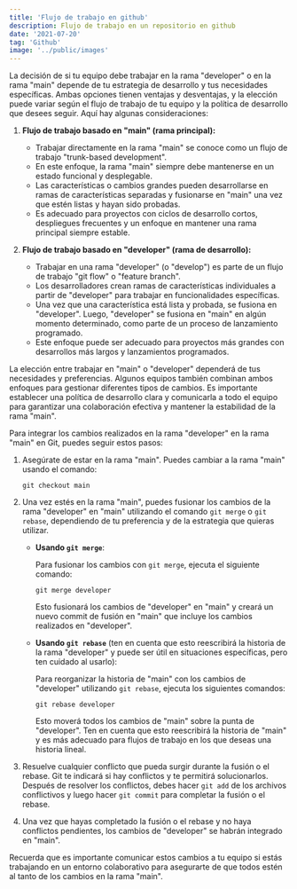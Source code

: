 ```yaml
---
title: 'Flujo de trabajo en github'
description: Flujo de trabajo en un repositorio en github
date: '2021-07-20'
tag: 'Github'
image: '../public/images'
---
```


La decisión de si tu equipo debe trabajar en la rama "developer" o en la rama "main" depende de tu estrategia de desarrollo y tus necesidades específicas. Ambas opciones tienen ventajas y desventajas, y la elección puede variar según el flujo de trabajo de tu equipo y la política de desarrollo que desees seguir. Aquí hay algunas consideraciones:

1. **Flujo de trabajo basado en "main" (rama principal):**
   - Trabajar directamente en la rama "main" se conoce como un flujo de trabajo "trunk-based development".
   - En este enfoque, la rama "main" siempre debe mantenerse en un estado funcional y desplegable.
   - Las características o cambios grandes pueden desarrollarse en ramas de características separadas y fusionarse en "main" una vez que estén listas y hayan sido probadas.
   - Es adecuado para proyectos con ciclos de desarrollo cortos, despliegues frecuentes y un enfoque en mantener una rama principal siempre estable.

2. **Flujo de trabajo basado en "developer" (rama de desarrollo):**
   - Trabajar en una rama "developer" (o "develop") es parte de un flujo de trabajo "git flow" o "feature branch".
   - Los desarrolladores crean ramas de características individuales a partir de "developer" para trabajar en funcionalidades específicas.
   - Una vez que una característica está lista y probada, se fusiona en "developer". Luego, "developer" se fusiona en "main" en algún momento determinado, como parte de un proceso de lanzamiento programado.
   - Este enfoque puede ser adecuado para proyectos más grandes con desarrollos más largos y lanzamientos programados.

La elección entre trabajar en "main" o "developer" dependerá de tus necesidades y preferencias. Algunos equipos también combinan ambos enfoques para gestionar diferentes tipos de cambios. Es importante establecer una política de desarrollo clara y comunicarla a todo el equipo para garantizar una colaboración efectiva y mantener la estabilidad de la rama "main".

Para integrar los cambios realizados en la rama "developer" en la rama "main" en Git, puedes seguir estos pasos:

1. Asegúrate de estar en la rama "main". Puedes cambiar a la rama "main" usando el comando:

   ```
   git checkout main
   ```

2. Una vez estés en la rama "main", puedes fusionar los cambios de la rama "developer" en "main" utilizando el comando `git merge` o `git rebase`, dependiendo de tu preferencia y de la estrategia que quieras utilizar.

   - **Usando `git merge`**:
   
     Para fusionar los cambios con `git merge`, ejecuta el siguiente comando:

     ```
     git merge developer
     ```

     Esto fusionará los cambios de "developer" en "main" y creará un nuevo commit de fusión en "main" que incluye los cambios realizados en "developer".

   - **Usando `git rebase`** (ten en cuenta que esto reescribirá la historia de la rama "developer" y puede ser útil en situaciones específicas, pero ten cuidado al usarlo):

     Para reorganizar la historia de "main" con los cambios de "developer" utilizando `git rebase`, ejecuta los siguientes comandos:

     ```
     git rebase developer
     ```

     Esto moverá todos los cambios de "main" sobre la punta de "developer". Ten en cuenta que esto reescribirá la historia de "main" y es más adecuado para flujos de trabajo en los que deseas una historia lineal.

3. Resuelve cualquier conflicto que pueda surgir durante la fusión o el rebase. Git te indicará si hay conflictos y te permitirá solucionarlos. Después de resolver los conflictos, debes hacer `git add` de los archivos conflictivos y luego hacer `git commit` para completar la fusión o el rebase.

4. Una vez que hayas completado la fusión o el rebase y no haya conflictos pendientes, los cambios de "developer" se habrán integrado en "main".

Recuerda que es importante comunicar estos cambios a tu equipo si estás trabajando en un entorno colaborativo para asegurarte de que todos estén al tanto de los cambios en la rama "main".